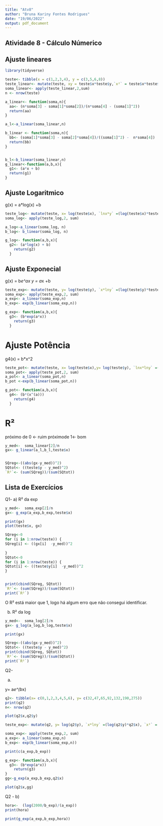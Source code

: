 ---
title: "Atv8"
author: "Bruna Kariny Fontes Rodrigues"
date: "19/06/2022"
output: pdf_document
---
## Atividade 8 - Cálculo Númerico

## Ajuste lineares

```{r,echo=FALSE}
library(tidyverse)
```


```{r }

teste<- tibble(x = c(1,2,3,4), y = c(3,5,6,8))
teste_linear<- mutate(teste, xy = teste$x*teste$y,`x²` = teste$x*teste$x )
soma_linear<- apply(teste_linear,2,sum)
n <- nrow(teste)

a_linear<- function(soma,n){
  aa<- (n*soma[3] - soma[1]*soma[2])/(n*soma[4] - (soma[1]^2))
  return(aa)
}

a_l<-a_linear(soma_linear,n)

b_linear <- function(soma,n){
  bb<- (soma[1]*soma[3] - soma[2]*soma[4])/((soma[1]^2) -  n*soma[4])
  return(bb)
}


b_l<-b_linear(soma_linear,n)
g_linear<-function(a,b,x){
  g1<- (a*x + b)
  return(g1)
}

```
## Ajuste Logaritmico

g(x) = a*log(x) +b


```{r}
teste_log<- mutate(teste, x= log(teste$x), `lnx*y` =(log(teste$x)*teste$y), `lnx²` <- ((log(teste$x))^2))
soma_log<- apply(teste_log,2, sum)

a_log<-a_linear(soma_log, n)
b_log<- b_linear(soma_log, n)

g_log<- function(a,b,x){
  g2<- (a*log(x) + b)
    return(g2)
  }


```
## Ajuste Exponecial

g(x) = b*e^ax
 y = a*x +b

```{r}

teste_exp<- mutate(teste, y= log(teste$y), `x*lny` =(log(teste$y)*teste$x), `x²` = (((teste$x))^2))
soma_exp<- apply(teste_exp,2, sum)
a_exp<- a_linear(soma_exp,n)
b_exp<- exp(b_linear(soma_exp,n))

g_exp<- function(a,b,x){
  g3<- (b*exp(a*x))
    return(g3)
  }
```

# Ajuste Potência

g4(x) = b*x^2


```{r}
teste_pot<- mutate(teste, x= log(teste$x),y= log(teste$y), `lnx*lny` =(log(teste$x)*log(teste$y)), `lnx²` = ((log(teste$x))^2))
soma_pot<- apply(teste_pot,2, sum)
a_pot<- a_linear(soma_pot,n)
b_pot <-exp(b_linear(soma_pot,n))

g_pot<- function(a,b,x){
  g4<- (b*(x^(a)))
    return(g4)
  }
```

# R²    

próximo de 0 <- ruim
próximode 1<- bom

```{r}
y_med<-  soma_linear[2]/n
gx<- g_linear(a_l,b_l,teste$x)


SQreg<-((abs(gx-y_med))^2)
SQtot<- ((teste$y - y_med)^2)
`R²`<- (sum(SQreg))/(sum(SQtot))

```


## Lista de Exercícios

Q1-
a) R² da exp

```{r}
y_med<-  soma_exp[2]/n
gx<- g_exp(a_exp,b_exp,teste$x)

print(gx)
plot(teste$x, gx)

SQreg<-0
for (i in 1:nrow(teste)) {
SQreg[i] <- ((gx[i]  -y_med))^2
  
}
SQtot<-0
for (i in 1:nrow(teste)) {
SQtot[i] <- ((teste$y[i]  -y_med))^2
} 


print(cbind(SQreg, SQtot))
`R²`<- (sum(SQreg))/(sum(SQtot))
print(`R²`)
```
O R² está maior que 1, logo há algum erro que não consegui identificar. 

b) R² da log

```{r}
y_med<-  soma_log[2]/n
gx<- g_log(a_log,b_log,teste$x)

print(gx)

SQreg<-((abs(gx-y_med))^2)
SQtot<- ((teste$y - y_med)^2)
print(cbind(SQreg, SQtot))
`R²`<- (sum(SQreg))/(sum(SQtot))
print(`R²`)
```
Q2- 

a)

y= a*e^(b*x)

```{r}
q2<- tibble(x= c(0,1,2,3,4,5,6), y= c(32,47,65,92,132,190,275))
print(q2)
n<- nrow(q2)

plot(q2$x,q2$y)

teste_exp<- mutate(q2, y= log(q2$y), `x*lny` =(log(q2$y)*q2$x), `x²` = (((q2$x))^2))

soma_exp<- apply(teste_exp,2, sum)
a_exp<- a_linear(soma_exp,n)
b_exp<- exp(b_linear(soma_exp,n))

print(c(a_exp,b_exp))

g_exp<- function(a,b,x){
  g3<- (b*exp(a*x))
    return(g3)
}
gg<-g_exp(a_exp,b_exp,q2$x)

plot(q2$x,gg)
```

Q2 - b)
```{r}
hora<-  (log(2000/b_exp)/(a_exp))
print(hora)

print(g_exp(a_exp,b_exp,hora))


```


